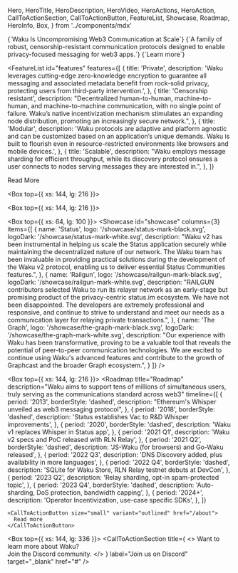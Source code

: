   Hero,
  HeroTitle,
  HeroDescription,
  HeroVideo,
  HeroActions,
  HeroAction,
  CallToActionSection,
  CallToActionButton,
  FeatureList,
  Showcase,
  Roadmap,
  HeroInfo,
  Box,
} from '../components/mdx'

<Hero size="large">
  <HeroInfo>
    <HeroTitle>
      {`Waku Is Uncompromising Web3 Communication at Scale`}
    </HeroTitle>
    <HeroDescription>
      {`A family of robust, censorship-resistant communication protocols designed to enable privacy-focused messaging for web3 apps.`} 
    </HeroDescription>
    <HeroActions>
      <HeroAction href="https://docs.waku.org/" target="_blank">
        {`Learn more`} 
      </HeroAction>
    </HeroActions>
  </HeroInfo>
  <HeroVideo
    placeholderSrc="/hero/prome01-1080x1080-placeholder.png"
    desktop={{ scale: '1.43', height: '160%', offsetY: "-220px"  }}
    mobile={{ scale: '1.43', offsetY: "-70px", height: '200%' }}
  >
    <source src="/hero/prome01-2048x2048-24fps-1M.mov" type='video/mp4; codecs="hvc1"' />
    <source src="/hero/prome01-2048x2048-24fps-1M.webm" type="video/webm" />  
  </HeroVideo>
</Hero>

<FeatureList
  id="features"
  features={[
    {
      title: 'Private',
      description:
        'Waku leverages cutting-edge zero-knowledge encryption to guarantee all messaging and associated metadata benefit from rock-solid privacy, protecting users from third-party intervention.',
    },
    {
      title: 'Censorship resistant',
      description:
        "Decentralized human-to-human, machine-to-human, and machine-to-machine communication, with no single point of failure. Waku’s native incentivization mechanism stimulates an expanding node distribution, promoting an increasingly secure network.",
    },
    {
      title: 'Modular',
      description:
        'Waku protocols are adaptive and platform agnostic and can be customized based on an application’s unique demands. Waku is built to flourish even in resource-restricted environments like browsers and mobile devices.',
    },
    {
      title: 'Scalable',
      description:
        "Waku employs message sharding for efficient throughput, while its discovery protocol ensures a user connects to nodes serving messages they are interested in.",
    },
  ]}
>
  <CallToActionButton variant="outlined" href="/about/architect" target="_self">
    Read More
  </CallToActionButton>
</FeatureList>

<Box top={{ xs: 144, lg: 216 }}>
  <CallToActionSection
    title="Logos Network State"
    columns={1}
    description="Waku is powering the communication layer of the Logos Network State. Logos is a grassroots movement to provide trust-minimized, corruption-resistant governing services and social institutions to peaceful people worldwide. Learn more about our ambitious vision."
    label="Explore Logos"
    href="https://logos.co/"
    target="_blank"
  />
</Box>

<Box top={{ xs: 144, lg: 216 }}>
  <CallToActionSection
    title="User Endorsements"
    columns={2}
    description="Waku has brought private, censorship-resistant communications to several notable web3 DApps, decentralizing their messaging components:"
    label="Fully decentralize your DApp"
    href="https://github.com/waku-org"
    target="_blank"
  />
</Box>

<Box top={{ xs: 64, lg: 100 }}>
  <Showcase
    id="showcase"
    columns={3}
    items={[
      {
        name: 'Status',
        logo: '/showcase/status-mark-black.svg',
        logoDark: '/showcase/status-mark-white.svg',
        description:
          "Waku v2 has been instrumental in helping us scale the Status application securely while maintaining the decentralized nature of our network. The Waku team has been invaluable in providing practical solutions during the development of the Waku v2 protocol, enabling us to deliver essential Status Communities features.",
      },
      {
        name: 'Railgun',
        logo: '/showcase/railgun-mark-black.svg',
        logoDark: '/showcase/railgun-mark-white.svg',
        description:
          "RAILGUN contributors selected Waku to run its relayer network as an early-stage but promising product of the privacy-centric status.im ecosystem. We have not been disappointed. The developers are extremely professional and responsive, and continue to strive to understand and meet our needs as a communication layer for relaying private transactions.",
      },
      {
        name: 'The Graph',
        logo: '/showcase/the-graph-mark-black.svg',
        logoDark: '/showcase/the-graph-mark-white.svg',
        description:
          "Our experience with Waku has been transformative, proving to be a valuable tool that reveals the potential of peer-to-peer communication technologies. We are excited to continue using Waku's advanced features and contribute to the growth of Graphcast and the broader Graph ecosystem.",
      }
    ]}
  />
</Box>

<Box top={{ xs: 144, lg: 216 }}>
  <Roadmap
    title="Roadmap"
    description="Waku aims to support tens of millions of simultaneous users, truly serving as the communications standard across web3"
    timeline={[
      {
        period: '2013',
        borderStyle: 'dashed',
        description: "Ethereum's Whisper unveiled as web3 messaging protocol",
      },
      {
        period: '2018',
        borderStyle: 'dashed',
        description: 'Status establishes Vac to R&D Whisper improvements',
      },
      {
        period: '2020',
        borderStyle: 'dashed',
        description: 'Waku v1 replaces Whisper in Status app',
      },
      {
        period: '2021 Q1',
        description: 'Waku v2 specs and PoC released with RLN Relay',
      },
      {
        period: '2021 Q2',
        borderStyle: 'dashed',
        description: 'JS-Waku (for browsers) and Go-Waku released',
      },
      {
        period: '2022 Q3',
        description: 'DNS Discovery added, plus availability in more languages',
      },
      {
        period: '2022 Q4',
        borderStyle: 'dashed',
        description:
          'SQLite for Waku Store, RLN Relay testnet debuts at DevCon',
      },
      {
        period: '2023 Q2',
        description: 'Relay sharding, opt-in spam-protected topic',
      },
      {
        period: '2023 Q4',
        borderStyle: 'dashed',
        description: 'Auto-sharding, DoS protection, bandwidth capping',
      },
      {
        period: '2024+',
        description: 'Operator Incentivization, use-case specific SDKs',
      },
    ]}
  >
    <CallToActionButton size="small" variant="outlined" href="/about">
      Read more
    </CallToActionButton>
  </Roadmap>
</Box>

<Box top={{ xs: 144, lg: 336 }}>
  <CallToActionSection
    title={
      <>
        Want to learn more about Waku? <br/> 
        Join the Discord community.
      </>
    }
    label="Join us on Discord"
    target="_blank"
    href="#"
  />
</Box>
